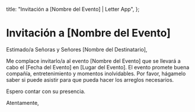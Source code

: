   title: "Invitación a [Nombre del Evento] | Letter App",
};

# Invitación a [Nombre del Evento]

Estimado/a Señoras y Señores [Nombre del Destinatario],

Me complace invitarlo/a al evento [Nombre del Evento] que se llevará a cabo el [Fecha del Evento] en [Lugar del Evento]. El evento promete buena compañía, entretenimiento y momentos inolvidables. Por favor, hágamelo saber si puede asistir para que pueda hacer los arreglos necesarios.

Espero contar con su presencia. 

Atentamente,
